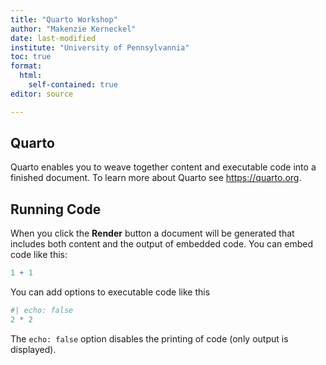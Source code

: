 ```yaml
---
title: "Quarto Workshop"
author: "Makenzie Kerneckel"
date: last-modified
institute: "University of Pennsylvannia" 
toc: true 
format: 
  html:
    self-contained: true
editor: source

---
```


## Quarto

Quarto enables you to weave together content and executable code into a finished document. To learn more about Quarto see <https://quarto.org>.

## Running Code

When you click the **Render** button a document will be generated that includes both content and the output of embedded code. You can embed code like this:

```r
1 + 1
```

You can add options to executable code like this

```r
#| echo: false
2 * 2
```

The `echo: false` option disables the printing of code (only output is displayed).
